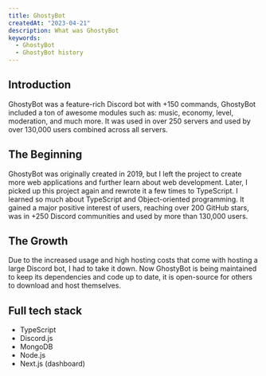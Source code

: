 ```yaml
---
title: GhostyBot
createdAt: "2023-04-21"
description: What was GhostyBot
keywords:
  - GhostyBot
  - GhostyBot history
---
```


## Introduction

GhostyBot was a feature-rich Discord bot with +150 commands,
GhostyBot included a ton of awesome modules such as: music, economy, level, moderation, and much more.
It was used in over 250 servers and used by over 130,000 users combined across all servers.

## The Beginning

GhostyBot was originally created in 2019,
but I left the project to create more web applications and further learn about web development.
Later, I picked up this project again and rewrote it a few times to TypeScript.
I learned so much about TypeScript and Object-oriented programming.
It gained a major positive interest of users, reaching over 200 GitHub stars,
was in +250 Discord communities and used by more than 130,000 users.

## The Growth

Due to the increased usage and high hosting costs that come with hosting a large Discord bot,
I had to take it down. Now GhostyBot is being maintained to keep its dependencies and code up to date,
it is open-source for others to download and host themselves.

## Full tech stack

- TypeScript
- Discord.js
- MongoDB
- Node.js
- Next.js (dashboard)
